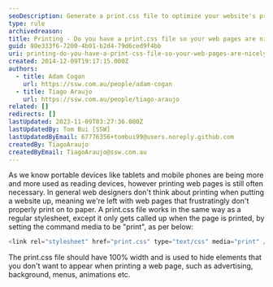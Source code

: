 ```yaml
---
seoDescription: Generate a print.css file to optimize your website's printing experience, ensuring a nicely printable version of your web pages.
type: rule
archivedreason:
title: Printing - Do you have a print.css file so your web pages are nicely printable?
guid: 80e333f6-7200-4b01-b2d4-79d6ced9f4bb
uri: printing-do-you-have-a-print-css-file-so-your-web-pages-are-nicely-printable
created: 2014-12-09T19:17:15.000Z
authors:
  - title: Adam Cogan
    url: https://ssw.com.au/people/adam-cogan
  - title: Tiago Araujo
    url: https://ssw.com.au/people/tiago-araujo
related: []
redirects: []
lastUpdated: 2023-11-09T03:27:36.000Z
lastUpdatedBy: Tom Bui [SSW]
lastUpdatedByEmail: 67776356+tombui99@users.noreply.github.com
createdBy: TiagoAraujo
createdByEmail: TiagoAraujo@ssw.com.au
---
```


As we know portable devices like tablets and mobile phones are being more and more used as reading devices, however printing web pages is still often necessary. In general web designers don't think about printing when putting a website up, meaning we're left with web pages that frustratingly don't properly print on to paper.
A print.css file works in the same way as a regular stylesheet, except it only gets called up when the page is printed, by setting the command media to be "print", as per below:

```cs
<link rel="stylesheet" href="print.css" type="text/css" media="print" />
```

The print.css file should have 100% width and is used to hide elements that you don't want to appear when printing a web page, such as advertising, background, menus, animations etc.
